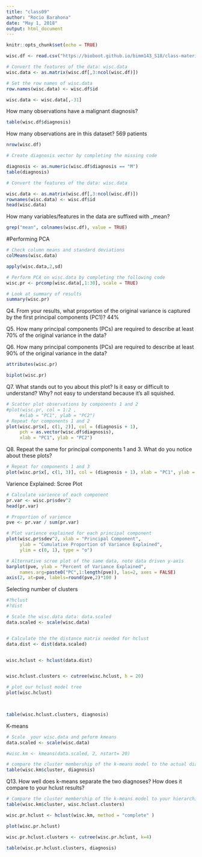 ```yaml
---
title: "class09"
author: "Rocio Barahona"
date: "May 1, 2018"
output: html_document
---
```


```r
knitr::opts_chunk$set(echo = TRUE)
```



```r

wisc.df <- read.csv("https://bioboot.github.io/bimm143_S18/class-material/WisconsinCancer.csv")

# Convert the features of the data: wisc.data
wisc.data <- as.matrix(wisc.df[,3:ncol(wisc.df)])

# Set the row names of wisc.data
row.names(wisc.data) <- wisc.df$id

wisc.data <- wisc.data[,-31]

```


How many observations have a malignant diagnosis?
```r
table(wisc.df$diagnosis)
```

How many observations are in this dataset? 569 patients
```r
nrow(wisc.df)
```

 
```r

# Create diagnosis vector by completing the missing code

diagnosis <- as.numeric(wisc.df$diagnosis == "M")
table(diagnosis)

```

```r
# Convert the features of the data: wisc.data

wisc.data <- as.matrix(wisc.df[,3:ncol(wisc.df)])
rownames(wisc.data) <- wisc.df$id
head(wisc.data)


```

How many variables/features in the data are suffixed with _mean?
```r
grep("mean", colnames(wisc.df), value = TRUE)
```





#Performing PCA

```r

# Check column means and standard deviations
colMeans(wisc.data)

apply(wisc.data,2,sd)

```


```r

# Perform PCA on wisc.data by completing the following code
wisc.pr <- prcomp(wisc.data[,1:30], scale = TRUE)

# Look at summary of results
summary(wisc.pr)

```

Q4. From your results, what proportion of the original variance is captured by the first principal components (PC1)?
44%


Q5. How many principal components (PCs) are required to describe at least 70% of the original variance in the data?


Q6. How many principal components (PCs) are required to describe at least 90% of the original variance in the data?




```r
attributes(wisc.pr)
```




```r
biplot(wisc.pr)
```

Q7. What stands out to you about this plot? Is it easy or difficult to understand? Why?
not easy to understand because it's all squished.

```r

# Scatter plot observations by components 1 and 2
#plot(wisc.pr, col = 1:2 , 
     #xlab = "PC1", ylab = "PC2")
# Repeat for components 1 and 2
plot(wisc.pr$x[, c(1, 2)], col = (diagnosis + 1), 
     pch = as.vector(wisc.df$diagnosis),
     xlab = "PC1", ylab = "PC2")

```



Q8. Repeat the same for principal components 1 and 3. What do you notice about these plots?

```r

# Repeat for components 1 and 3
plot(wisc.pr$x[, c(1, 3)], col = (diagnosis + 1), xlab = "PC1", ylab = "PC3")

```

Varience Explained: Scree Plot
```r

# Calculate varience of each component
pr.var <- wisc.pr$sdev^2
head(pr.var)

# Proportion of varience
pve <- pr.var / sum(pr.var)

# Plot varience explained for each principal component
plot(wisc.pr$sdev^2, xlab = "Principal Component", 
     ylab = "Cumulative Proportion of Variance Explained", 
     ylim = c(0, 1), type = "o")

```



```r

# Alternative scree plot of the same data, note data driven y-axis
barplot(pve, ylab = "Percent of Variance Explained",
     names.arg=paste0("PC",1:length(pve)), las=2, axes = FALSE)
axis(2, at=pve, labels=round(pve,2)*100 )

```


Selecting number of clusters

```r

#?hclust
#?dist

# Scale the wisc.data data: data.scaled
data.scaled <- scale(wisc.data)


# Calculate the the distance matrix needed for hclust
data.dist <- dist(data.scaled)


wisc.hclust <- hclust(data.dist)


wisc.hclust.clusters <- cutree(wisc.hclust, h = 20)

# plot our hclust model tree
plot(wisc.hclust)

  
```


```r
table(wisc.hclust.clusters, diagnosis)
```


K-means


```r

# Scale  your wisc.data and peform kmeans
data.scaled <- scale(wisc.data)

#wisc.km <- kmeans(data.scaled, 2, nstart= 20)

```


```r
# compare the cluster membership of the k-means model to the actual diagnoses
table(wisc.km$cluster, diagnosis)

```

Q13. How well does k-means separate the two diagnoses? How does it compare to your hclust results?

```r
# Compare the cluster membership of the k-means model to your hierarchical clustering model from above
table(wisc.km$cluster, wisc.hclust.clusters)
```


```r
wisc.pr.hclust <- hclust(wisc.km, method = "complete" )

plot(wisc.pr.hclust)

wisc.pr.hclust.clusters <- cutree(wisc.pr.hclust, k=4)

table(wisc.pr.hclust.clusters, diagnosis)
```












